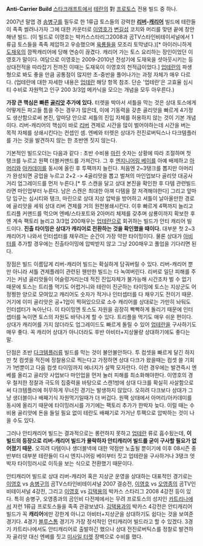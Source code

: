 '''Anti-Carrier Build'''
[[스타크래프트]]에서 [[테란]]의 對 [[프로토스]] 전용 빌드 중 하나.

2007년 말엽 경 [[송병구]]를 필두로 한 1류급 토스들의 강력한 '''[[리버]]-[[캐리어]]''' 빌드에 테란들이 족족 썰려나가자 그에 대한 카운터로 [[이영호]]가 [[변길섭]] 코치와 머리를 맞댄 끝에 창안해낸 빌드. (이 빌드로 이영호는 박카스스타리그2008과 곰TV스타인비테이셔널에서 1류급 토스들을 족족 제압하고 우승했으며 [[육룡]]들을 모조리 토막냈다.)[* 아이러니하게 [[도재욱]]의 깜짝캐리어에 당해 연승이 끊겼다. 캐리어 가는 토스 요리하는 장인이었던 이영호가 말이다. 여담으로 이영호는 2009-2010년 전성기에 도재욱을 셧아웃시키는 등 상대전적을 따라잡기 전까진 이때는 도재욱이 이영호의 천적급이었다.] [[업테란]]의 파생형으로 봐도 좋을 만큼 공통점이 많지만 초-중반을 풀어나가는 과정 자체가 매우 다르다. (업테란에 대한 자세한 내용은 [[업테란]] 해당 항목 참조. 단순 '업테란'은 고효율 심시티 수비로 자원먹고 인구 200 3/3업 메카닉을 모으는 개념을 모두 아우른다.)

'''가장 큰 핵심은 빠른 [[골리앗]] 추가에 있다.''' 터렛을 박아서 셔틀을 막는 것은 상대 토스에게 어떻게든 파고들 틈을 주는 경우가 많은데, 이에 기동력을 갖춘 골리앗을 빠르게 4기정도 생산함으로써 본진, 앞마당 안으로 셔틀의 진입 자체를 허용하지 않는 것이 기본 개념이다. 리버-캐리어의 핵심이 바로 [[리버]] 견제로 시간을 많이 벌어야하는데 시간을 버는 목적 자체를 상쇄시킨다는 컨셉인 셈. 엔베와 터렛은 상대가 전진로버틱스나 다크템플러를 가는 것을 발견하지 않는 한 초반엔 짓지 않는다.

기본적인 빌드오더는 다음과 같다 : 초반 수비용 [[마린]] 숫자는 상황에 따라 조절하며 첫 탱크를 누르고 원팩 더블커맨드를 가져간다. 그 후 [[엔지니어링 베이]]를 아예 배제하고 [[아머리]]와 [[아카데미]]를 동시에 올린 후 투팩까지 늘린다. 처음엔 2~3탱크를 뽑지만 아머리가 완성되면 공업을 누르고 2+2 -> 4골리앗을 뽑고 벌쳐의 마인업보다 골리앗 대공사거리 업그레이드를 먼저 누른다.[* 투 스캔을 달고 상대 본진을 확인한 후 다템 관련빌드라면 마인업부터 누른다. 남은 스캔은 최대한 아껴 다템을 잘 저격해야한다] 그리고 앞마당 입구는 심시티와 탱크, 마린으로 상대 지상 압박을 방어하고 셔틀이 날아올만한 경로에 골리앗을 세워 상대 리버 견제를 거의 원천봉쇄시킨다. 이후 빠르게 4팩까지 늘리고 트리플 커맨드를 먹으며 엔베/스타포트와 2아머리 체제를 갖추며 삼룡이까지 확보한 후엔 계속 팩토리 늘리고 3/3업 200채우는 [[업테란]]으로 회귀하는 빌드가 안티 캐리어 빌드이다. '''진출 타이밍은 상대가 캐리어로 전환하는 것을 확인했을 때이다.''' 대부분 첫 2~3캐리어가 나와서 인터셉터를 채우려는 순간이 가장 약한 타이밍이다. 물론 상대가 [[아비터]]를 추가할 경우에는 진출타이밍에 압박받지 않고 그냥 200채우고 풀업을 기다리면 된다.

장점은 빌드 이름답게 리버-캐리어 빌드는 확실하게 담궈버릴 수 있다. 리버-캐리어 뿐만 아니라 셔틀 견제플레이 관련된 웬만한 빌드는 다 녹여버린다. 리버로 일단 피해를 주기는 커녕 골리앗들이 어슬렁거리는데 적진 진입자체가 불가능해 시간조차 벌 수 없기 때문에 토스는 트리플 먹기도 어렵거니와 테란이 진군하는 타이밍에 토스는 지상군도 어정쩡한 양으로 모여있고 캐리어도 숫자가 적거나 인터셉터를 다 채우기도 전이기 때문. 거기에 이미 골리앗은 공+1업이 찍혀있으므로 소수 캐리어를 상대로는 가만히 놔둬도 인터셉터가 녹아난다. 이 타이밍엔 토스도 자원을 굉장히 빡빡하게 돌리기 때문에 인터셉터를 녹이면 토스의 자원도 바닥나게 할 수 있다.
트리플을 먹기도 매우 쉬운 편이다. 상대가 캐리어를 가지 않더라도 업그레이드도 빠르게 돌릴 수 있어 [[업테란]]을 구사하기도 매우 좋다. 꼭 캐리어 상대가 아니더라도 후반 아비터+지상물량 상대하기에도 좋다는 말.

단점은 초반 [[다크템플러]]류 빌드를 막는 것이 불안불안하다. 투 컴셋을 빠르게 달긴 하지만 첫 컴셋을 적진에 정찰용으로 찍는다고 가정하면 상대 다크가 왔을때는 컴셋 쓸 기회가 1번뿐이고 다음 컴셋 타이밍까지 에너지가 살짝 모자란다. 이런 경우에는 발견즉시 엔베를 올리고 골리앗 사업보다 마인업을 먼저 눌러 피해를 최소화해야한다. 이영호의 경우 철저한 정찰과 극도의 집중력을 바탕으로 스캔1방에 상대 다크를 확실히 사살함으로써 다크템플러에 허무하게 무너진 경기는 발생하지 않았다. 
오히려 다크보다 상대가 그냥 생더블이나 배째기식 자원먹기일때가 더 버겁다. 원팩 상태에서 아머리/아카데미를 동시에 올리기 때문에 타이밍러시를 가기에는 팩토리 추가가 한박자 늦다. 이럴 때는 수비용 골리앗에 돈을 들일 필요 없이 테란도 배째기로 가거난 투팩으로 압박하는 것이 나을 수도 있다.

그러나 안티캐리어 빌드는 결과적으로는 롱런하지 못하고 [[업테란]] 류로 흡수됬는데, '''이 빌드의 등장으로 리버-캐리어 빌드가 몰락하자 안티캐리어 빌드를 굳이 구사할 필요가 없어졌기 때문.''' 오히려 다템이나 생더블넥에 대한 약점만 노출될 뿐이기에 이후 08시즌 중반부터 대부분 테란들이 다시 엔지니어링 베이부터 짓고 업테란을 구사하거나 3탱크 엇박자 타이밍러시로 이득을 보는 식으로 전환했기 때문이다.

안티캐리어 빌드로 상대 리버-캐리어 혹은 지상군 운영을 상대하는 대표적인 경기로는 [[이영호]] vs [[송병구]]의 곰TV스타인비테이셔널 2007 결승전, [[이영호]] vs [[오영종]]의 곰TV인비테이셔널 4강전, 그리고 [[이영호]] vs [[김택용]]의 박카스 스타리그 2008 4강전 등이 있다. 특히 송병구, 오영종과의 곰인비 다전제에서는 무려 프로토스의 성지인 [[카트리나]]에서 저런 1류급 프로토스들을 족족 관광보냈다.
[[김택용]]과의 박카스 4강전은 안티캐리어 빌드가 꼭 '''캐리어'''에만 강한게 아니고 아비터+지상군을 상대하기도 쉽다는 것을 보여준 경기다. 4경기 [[블루스톰]] 경기가 가장 정석적인 안티캐리어 빌드라고 할 수 있겠다. 3경기 카트리나에서도 안티캐리어로 출발하긴 했으나 상대 전진로버틱스를 정찰로 발견하자 골리앗 대신 엔베를 짓고 [[미사일 터렛]] 장벽으로 수비를 했다.
 
